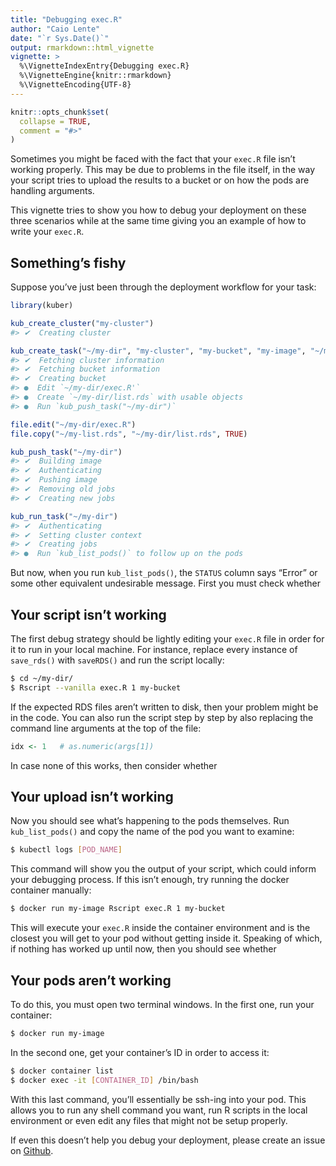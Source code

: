 ```yaml
---
title: "Debugging exec.R"
author: "Caio Lente"
date: "`r Sys.Date()`"
output: rmarkdown::html_vignette
vignette: >
  %\VignetteIndexEntry{Debugging exec.R}
  %\VignetteEngine{knitr::rmarkdown}
  %\VignetteEncoding{UTF-8}
---
```


```r
knitr::opts_chunk$set(
  collapse = TRUE,
  comment = "#>"
)
```

Sometimes you might be faced with the fact that your `exec.R` file isn't working
properly. This may be due to problems in the file itself, in the way your script
tries to upload the results to a bucket or on how the pods are handling
arguments.

This vignette tries to show you how to debug your deployment on these three
scenarios while at the same time giving you an example of how to write your
`exec.R`.

## Something's fishy

Suppose you've just been through the deployment workflow for your task: 

```r
library(kuber)

kub_create_cluster("my-cluster")
#> ✔  Creating cluster

kub_create_task("~/my-dir", "my-cluster", "my-bucket", "my-image", "~/my-key.json")
#> ✔  Fetching cluster information
#> ✔  Fetching bucket information
#> ✔  Creating bucket
#> ●  Edit `~/my-dir/exec.R'`
#> ●  Create `~/my-dir/list.rds` with usable objects
#> ●  Run `kub_push_task("~/my-dir")`

file.edit("~/my-dir/exec.R")
file.copy("~/my-list.rds", "~/my-dir/list.rds", TRUE)

kub_push_task("~/my-dir")
#> ✔  Building image
#> ✔  Authenticating
#> ✔  Pushing image
#> ✔  Removing old jobs
#> ✔  Creating new jobs

kub_run_task("~/my-dir")
#> ✔  Authenticating
#> ✔  Setting cluster context
#> ✔  Creating jobs
#> ●  Run `kub_list_pods()` to follow up on the pods
```

But now, when you run `kub_list_pods()`, the `STATUS` column says "Error" or some
other equivalent undesirable message. First you must check whether

## Your script isn't working

The first debug strategy should be lightly editing your `exec.R` file in
order for it to run in your local machine. For instance, replace every instance
of `save_rds()` with `saveRDS()` and run the script locally:

```bash
$ cd ~/my-dir/
$ Rscript --vanilla exec.R 1 my-bucket
```

If the expected RDS files aren't written to disk, then your problem might be
in the code. You can also run the script step by step by also replacing the
command line arguments at the top of the file:

```r
idx <- 1   # as.numeric(args[1])
```

In case none of this works, then consider whether

## Your upload isn't working

Now you should see what's happening to the pods themselves. Run `kub_list_pods()`
and copy the name of the pod you want to examine:

```bash
$ kubectl logs [POD_NAME]
```

This command will show you the output of your script, which could inform your
debugging process. If this isn't enough, try running the docker container
manually:

```bash
$ docker run my-image Rscript exec.R 1 my-bucket
```

This will execute your `exec.R` inside the container environment and is the
closest you will get to your pod without getting inside it. Speaking of which,
if nothing has worked up until now, then you should see whether

## Your pods aren't working

To do this, you must open two terminal windows. In the first one, run your
container:

```bash
$ docker run my-image
```

In the second one, get your container's ID in order to access it:

```bash
$ docker container list
$ docker exec -it [CONTAINER_ID] /bin/bash
```

With this last command, you'll essentially be ssh-ing into your pod. This
allows you to run any shell command you want, run R scripts in the local
environment or even edit any files that might not be setup properly.

If even this doesn't help you debug your deployment, please create an issue
on [Github](https://github.com/curso-r/kuber).
